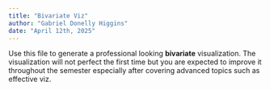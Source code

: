```yaml
---
title: "Bivariate Viz"
author: "Gabriel Donelly Higgins"
date: "April 12th, 2025"
---
```




Use this file to generate a professional looking **bivariate** visualization.  The visualization will not perfect the first time but you are expected to improve it throughout the semester especially after covering advanced topics such as effective viz.

```r

```
